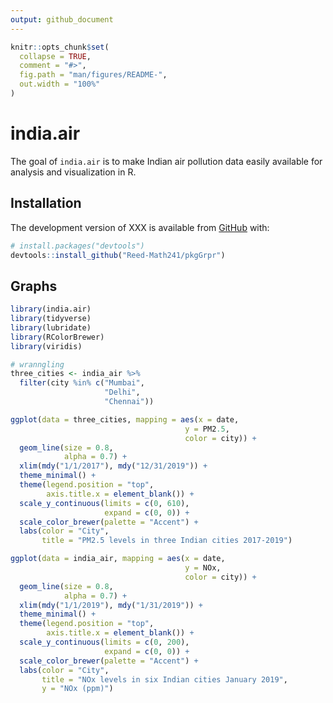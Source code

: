 ```yaml
---
output: github_document
---
```


<!-- README.md is generated from README.Rmd. Please edit that file -->

<!-- You'll still need to render `README.Rmd` regularly, to keep `README.md` up-to-date. `devtools::build_readme()` is handy for this.  -->

```r
knitr::opts_chunk$set(
  collapse = TRUE,
  comment = "#>",
  fig.path = "man/figures/README-",
  out.width = "100%"
)
```

# india.air

<!-- badges: start -->
<!-- badges: end -->

The goal of `india.air` is to make Indian air pollution data easily available for analysis and visualization in R.

## Installation

The development version of XXX is available from [GitHub](https://github.com/) with:

```r
# install.packages("devtools")
devtools::install_github("Reed-Math241/pkgGrpr")
```


## Graphs

```r
library(india.air)
library(tidyverse)
library(lubridate)
library(RColorBrewer)
library(viridis)
```

```r
# wranngling
three_cities <- india_air %>%
  filter(city %in% c("Mumbai",
                     "Delhi",
                     "Chennai"))
```


```r
ggplot(data = three_cities, mapping = aes(x = date,
                                       y = PM2.5,
                                       color = city)) +
  geom_line(size = 0.8,
            alpha = 0.7) +
  xlim(mdy("1/1/2017"), mdy("12/31/2019")) +
  theme_minimal() +
  theme(legend.position = "top",
        axis.title.x = element_blank()) +
  scale_y_continuous(limits = c(0, 610),
                     expand = c(0, 0)) +
  scale_color_brewer(palette = "Accent") +
  labs(color = "City",
       title = "PM2.5 levels in three Indian cities 2017-2019")
```

```r
ggplot(data = india_air, mapping = aes(x = date,
                                       y = NOx,
                                       color = city)) +
  geom_line(size = 0.8,
            alpha = 0.7) +
  xlim(mdy("1/1/2019"), mdy("1/31/2019")) +
  theme_minimal() +
  theme(legend.position = "top",
        axis.title.x = element_blank()) +
  scale_y_continuous(limits = c(0, 200),
                     expand = c(0, 0)) +
  scale_color_brewer(palette = "Accent") +
  labs(color = "City",
       title = "NOx levels in six Indian cities January 2019",
       y = "NOx (ppm)")
```






